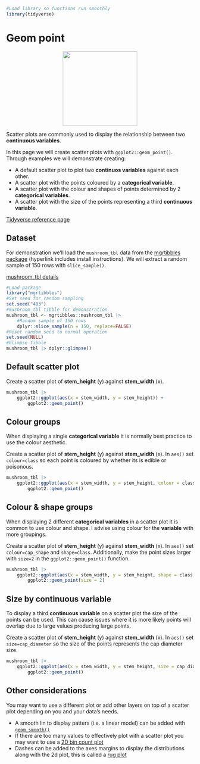 ```r
#Load library so functions run smoothly
library(tidyverse)
```
# Geom point

<center>
![](images/ggplot2_geom_point.png){style="width:200px"}
</center>

Scatter plots are commonly used to display the relationship between two __continuous variables__.

In this page we will create scatter plots with `ggplot2::geom_point()`. Through examples we will demonstrate creating:

- A default scatter plot to plot two __continuos variables__ against each other.
- A scatter plot with the points coloured by a __categorical variable__.
- A scatter plot with the colour and shapes of points determined by 2 __categorical variables__.
- A scatter plot with the size of the points representing a third __continuous variable__.

[Tidyverse reference page](https://ggplot2.tidyverse.org//reference/geom_point.html)

## Dataset

For demonstration we'll load the `mushroom_tbl` data from the [mgrtibbles package](/datasets/mgrtibbles.qmd) (hyperlink includes install instructions).
We will extract a random sample of 150 rows with `slice_sample()`.

[mushroom_tbl details](https://github.com/m-gemmell/mgrtibbles/wiki/mushroom_tbl)

```r
#Load package
library("mgrtibbles")
#Set seed for random sampling
set.seed("483")
#mushroom_tbl tibble for demonstration
mushroom_tbl <- mgrtibbles::mushroom_tbl |>
    #Random sample of 150 rows
    dplyr::slice_sample(n = 150, replace=FALSE)
#Reset random seed to normal operation
set.seed(NULL)
#Glimpse tibble
mushroom_tbl |> dplyr::glimpse()
```

## Default scatter plot

Create a scatter plot of __stem_height__ (y) against __stem_width__ (x).

```r
mushroom_tbl |>
    ggplot2::ggplot(aes(x = stem_width, y = stem_height)) +
        ggplot2::geom_point()
```

## Colour groups

When displaying a single __categorical variable__ it is normally best practice to use the colour aesthetic.

Create a scatter plot of __stem_height__ (y) against __stem_width__ (x).
In `aes()` set `colour=class` so each point is coloured by whether its is edible or poisonous.

```r
mushroom_tbl |>
    ggplot2::ggplot(aes(x = stem_width, y = stem_height, colour = class)) +
        ggplot2::geom_point()
```

## Colour & shape groups

When displaying 2 different __categorical variables__ in a scatter plot it is common to use colour and shape.
I advise using colour for the __variable__ with more groupings.

Create a scatter plot of __stem_height__ (y) against __stem_width__ (x).
In `aes()` set `colour=cap_shape` and `shape=class`.
Additionally, make the point sizes larger with `size=2` in the `ggplot2::geom_point()` function.

```r
mushroom_tbl |>
    ggplot2::ggplot(aes(x = stem_width, y = stem_height, shape = class, colour = cap_shape)) +
        ggplot2::geom_point(size = 2)
```

## Size by continuous variable

To display a third __continuous variable__ on a scatter plot the size of the points can be used.
This can cause issues where it is more likely points will overlap due to large values producing large points.

Create a scatter plot of __stem_height__ (y) against __stem_width__ (x).
In `aes()` set `size=cap_diameter` so the size of the points represents the cap diameter size.

```r
mushroom_tbl |>
    ggplot2::ggplot(aes(x = stem_width, y = stem_height, size = cap_diameter)) +
        ggplot2::geom_point()
```

## Other considerations

You may want to use a different plot or add other layers on top of a scatter plot depending on you and your data's needs.

- A smooth lin to display patters (i.e. a linear model) can be added with [`geom_smooth()`](/ggplot2/geom_others.qmd#smooth)
- If there are too many values to effectively plot with a scatter plot you may want to use a [2D bin count plot](/ggplot2/geom_others.qmd#d-bin-counts)
- Dashes can be added to the axes margins to display the distributions along with the 2d plot, this is called a [rug plot](/ggplot2/geom_others.qmd#rug)